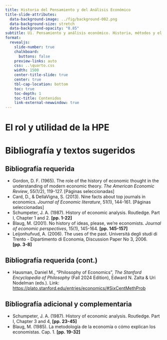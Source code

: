 ```yaml
---
title: Historia del Pensamiento y del Análisis Económico
title-slide-attributes:
  data-background-image: ../fig/background-002.png
  data-background-size: stretch
  data-background-opacity: "0.85"
subtitle: U1. Pensamiento y análisis económico. Historia, métodos y el desarrollo de la economía 
format:
  revealjs:
    slide-number: true
    chalkboard:
      buttons: false
    preview-links: auto
    css: ..\quarto.css
    width: 1500
    center-title-slide: true
    center: true
    tbl-cap-location: bottom	
    toc: true
    toc-depth: 1
    toc-title: Contenidos
    link-external-newwindow: true
---
```


# **El rol y utilidad de la HPE** {background="#390040"}

  
# **Bibliografía y textos sugeridos** {background="#390040"}

## Bibliografía requerida 

- Gordon, D. F. (1965). The role of the history of economic thought in
  the understanding of modern economic theory. *The American Economic
  Review*, 55(1/2), 119-127. [Páginas seleccionadas]
- Card, D., & DellaVigna, S. (2013). Nine facts about top journals in
  economics. *Journal of Economic literature*, 51(1), 144-161. [Páginas
  seleccionadas]
- Schumpeter, J. A. (1987). History of economic
  analysis. Routledge. Part I, Chapter 1 and 2. **[pp. 1-22]**
- Blaug, M. (2001). No history of ideas, please, we're
  economists. *Journal of economic perspectives*, 15(1),
  145-164. **[pp. 145-157]**
- Leijonhufvud, A. (2006). The uses of the past. Universitá degli
  studi di Trento - Dipartimento di Economia, Discussion Paper No
  3, 2006. **[pp. 3-8]**
  
## Bibliografía requerida (cont.)
  
- Hausman, Daniel M., "Philosophy of Economics", *The Stanford
  Encyclopedia of Philosophy* (Fall 2024 Edition), Edward N. Zalta &
  Uri Nodelman (eds.). Link:
  [https://plato.stanford.edu/entries/economics/#SixCentMethProb](Six
  central methodological problems)
  

## Bibliografía adicional y complementaria

- Schumpeter, J. A. (1987). History of economic
  analysis. Routledge. Part I, Chapter 3 and 4, **[pp. 23-45]**
- Blaug, M. (1985). La metodología de la economía o cómo explican los
  economistas. Cap. 1. **[pp. 19-32]** 
  
